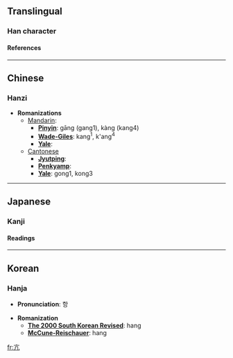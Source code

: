 ==Translingual==
===Han character===
{{Han char|rad=亠|as=02|sn=4|so=|four=0021<sub>7</sub>|canj=卜竹弓 (YHN)|cmean=high, proud; violent, excessive; skilled; name}}
====References====
{{Han ref|kx=0088.040|dkj=00288|dj=0185.010|hdz=10280.010|uh=4EA2|ud=20130|bh=A4AE|bd=42158}}

----
==Chinese==
===Hanzi===


* '''Romanizations'''
** [[Mandarin]]:
*** '''[[Pinyin]]''': gāng (gang1), kàng (kang4)
*** '''[[Wade-Giles]]''': kang<sup>1</sup>, k'ang<sup>4</sup>
*** '''[[Yale]]''': 
**[[Cantonese]]
***'''[[Jyutping]]''':
***'''[[Penkyamp]]''': 
***'''[[Yale]]''': gong1, kong3


----
==Japanese==
===Kanji===


{{ja-kanji|grade=|rs=亠02|simple=}}
====Readings====
{{ja-readings|on=[[こう]] (kō)|kun=[[たかぶる]] (takaburu)}}


----
==Korean==
===Hanja===

* '''Pronunciation''': 항

* '''Romanization'''
** '''[[The 2000 South Korean Revised Romanization|The 2000 South Korean Revised]]''': hang
** '''[[McCune-Reischauer]]''': hang


[[fr:亢]]